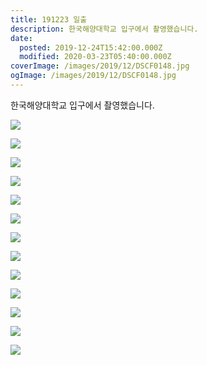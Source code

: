 ```yaml
---
title: 191223 일출
description: 한국해양대학교 입구에서 촬영했습니다.
date:
  posted: 2019-12-24T15:42:00.000Z
  modified: 2020-03-23T05:40:00.000Z
coverImage: /images/2019/12/DSCF0148.jpg
ogImage: /images/2019/12/DSCF0148.jpg
---
```


한국해양대학교 입구에서 촬영했습니다.

![](https://lh3.googleusercontent.com/Z3x85IZmN3IYxTXzMEBiphAeX-4tCqdnpwhGQzD_az9XNglvMMYPmC7GTbF6BHH2JAgpTa85zrBZ6cJ5G8AJgSaScZleHoOJPIBfcvz4Slon7QinNdfBhI57EXr3fcDwOwyiIQ5P4Q)

![](https://lh3.googleusercontent.com/4JX1m9lLgdFtBmofPnRMhY2qcoSaVs9povCNKPtKGX9hYij-as0o6KZnrP1GKHn29KraGlOKnBs-PJkzRnCeSg5yXh3LB34NQhzMFHqs_fF14w7gG_iiPR71E8ftVXzT_Pm3zjXiOg)

![](https://lh3.googleusercontent.com/eXmrmNsAER_V6eYOiPOWCpDNEH1sZQmCRtIQEiMFwiucWVgV5O_0qaz-wCWru34rYwyYguqp2AZeep7awPMzafn658vUloBA0IS-7VILEuqaNI9lcTWf1hgq5xaigXdyRCvhKr2wlQ)

![](https://lh3.googleusercontent.com/gfpu1rQmL0op8hJdtO-kBf8vMsvhSfqWKM2Mpey7WFPq9TDI86I5Tm_thsQc6kMwwLGGV9RlzEvqfXAmzP0TeNty-zIasO9RGTVbJ-87jjKH6IzVYSegppypfP84bEBwlxq1ODX6Ug)

![](https://lh3.googleusercontent.com/51UiXYfJGYDqHL8MEd7BzkDO4FPBYXJ9fCJumwsU53qyaMY6y_8LV5gyp_vJ0vrukged4BRz17Eo54nxrqmC3Gsu6dOM-gUSIvdojEIcVsPQuoUEg2G_gYJmzDynFZJl6p3S7jP5wg)

![](https://lh3.googleusercontent.com/x6UYSKCk8012_2JK4x0-fOSH9bkhYj2ympnohNK0ZqlfNMv2B-cJ1ljrkm7p72H6jlPYQaYGgEP2c5SajE1GWaTmhwQCY-Adfa6ZThG9yXOObXKxVDdNfaGDCBfzOvtw-K7AEh_knw)

![](https://lh3.googleusercontent.com/ffuz91oI0uTgSFIUwKEBaLYhUWJ_jS5_pLYXT4g9ZNTAtKN_19Kx7uSUHDXYP6-Uh1_eAGeOYiiwMldn7TwwFWMAAO6YXARmQFqdg8bb47AMWDe60daQHXv5OzKaLt3CZJeJLLzYbg)

![](https://lh3.googleusercontent.com/10pmMU6rDqIu2iHv0Qr5Yn-3V4lLpFDHzAgz1KzkDmBNFBWognzXhL2EPSoarX6aTPAfpdHu83SGtIe0hUJCvUZWIjrQ2DIO5T41d0BuT3wDWB_-tPvqf11EQW7ocmMgXQHEUQT6cQ)

![](https://lh3.googleusercontent.com/Q6GZxaYq80Bh5Di0Kuwlo5KzNpd-OZlqYO7qh54us5aAqDUNZnlGdH2c2KFzEzUtcFl-OZaR9R4wH6zdEAIWygci6BtmcUEiH_HBN8z7Atd7P5cOZUtJukoHgpB1vJjV5i86XL_nZw)

![](https://lh3.googleusercontent.com/JYYh5ObPR-iz3ho2gnOwTxVXD5VCnd6Q2r9-Xxk0HTLHcWNh296dY5QLrLAgOofK7ASTflIR2sS-GT7aoNRl-CM3bQqdpDJ3J5Fz7j1SF4RXuzL9bhuEqyqnQa_O4eTWWWyYId4qPQ)

![](https://lh3.googleusercontent.com/n34bjD_NklPuaoJCPg3bdQ-W8s4Riw6Ce6GpdEoNgBx6G9w8apJ-xMegLzGLM2Dcz_-1pvE6R6d7nn_lbwGvPPHvWxo71pWLqjiBJ1WAMaZPwbfaToz2kncgKWob-j79M2skHXfjkw)

![](https://lh3.googleusercontent.com/dTAMpRptz_1CU6xs-0OPlV3YERbd0BrC16gpifwRi-pH3hf1T87Lp8gBSSytNMqCzLnaijLr7k2EdXygdZG_8-5XUfhkQI-qBGIjNrp-P1l-Nxjrn33QGzIaNv5Q-z1kGCsPvuUa1g)

![](https://lh3.googleusercontent.com/hgloAuysoStPDdbFcV5E_F8aeiQxOr-kXt0QOXVdCz-fusVlM_8tvprFSj1IjNz6DQfRp-79Fhf8tWvhejWQ-EiQCbSQD6ykClc2d-yCJK-zvk4tzpgZTajENzBi4u0iqoMbz4drOA)